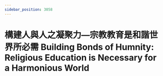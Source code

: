 ```yaml
---
sidebar_position: 3058
---
```



# 構建人與人之凝聚力—宗教教育是和諧世界所必需 Building Bonds of Humnity: Religious Education is Necessary for a Harmonious World

<ReactPlayer controls='true' url='https://tw4.amtb.de/redirect/media/himp4/21/21-651/21-651-0001.mp4' />